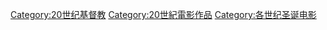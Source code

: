 [[Category:20世纪基督教|Category:20世纪基督教]]
[[Category:20世紀電影作品|Category:20世紀電影作品]]
[[Category:各世纪圣诞电影|Category:各世纪圣诞电影]]